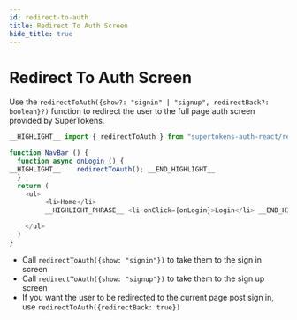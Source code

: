 ```yaml
---
id: redirect-to-auth
title: Redirect To Auth Screen
hide_title: true
---
```


# Redirect To Auth Screen

Use the `redirectToAuth({show?: "signin" | "signup", redirectBack?: boolean}?)` function to redirect the user to the full page auth screen provided by SuperTokens.

<!--DOCUSAURUS_CODE_TABS-->
<!--ReactJS-->

```js
__HIGHLIGHT__ import { redirectToAuth } from "supertokens-auth-react/recipe/thirdparty"; __END_HIGHLIGHT__

function NavBar () {
  function async onLogin () {
__HIGHLIGHT__    redirectToAuth(); __END_HIGHLIGHT__
  }
  return (
    <ul>
         <li>Home</li>
         __HIGHLIGHT_PHRASE__ <li onClick={onLogin}>Login</li> __END_HIGHLIGHT_PHRASE__

    </ul>
  )
}
```

<!--END_DOCUSAURUS_CODE_TABS-->

- Call `redirectToAuth({show: "signin"})` to take them to the sign in screen
- Call `redirectToAuth({show: "signup"})` to take them to the sign up screen
- If you want the user to be redirected to the current page post sign in, use `redirectToAuth({redirectBack: true})`